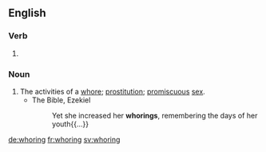 
==English==

===Verb===
{{head|en}}

# {{present participle of|whore}}

===Noun===
{{en-noun}}

# The activities of a [[whore]]; [[prostitution]]; [[promiscuous]] [[sex]].
#* The Bible, Ezekiel
#*: Yet she increased her '''whorings''', remembering the days of her youth{{...}}

[[de:whoring]]
[[fr:whoring]]
[[sv:whoring]]